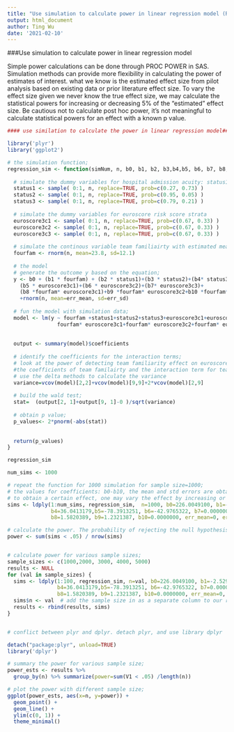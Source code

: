 ```yaml
---
title: "Use simulation to calculate power in linear regression model (R)"
output: html_document
author: Ting Wu
date: '2021-02-10'
---
```


###Use simulation to calculate power in linear regression model

Simple power calculations can be done through PROC POWER in SAS. Simulation methods can provide more flexibility in calculating the power of estimates of interest.  what we know is the estimated effect size from pilot analysis based on existing data or prior literature effect size. To vary the effect size given we never know the true effect size, we may calculate the statistical powers for increasing or decreasing 5% of the "estimated" effect size. Be cautious not to calculate post hoc power, it's not meaningful to calculate statistical powers for an effect with a known p value. 

```r

#### use similation to calculate the power in linear regression model###############

library('plyr')
library('ggplot2')

# the simulation function; 
regression_sim <- function(simNum, n, b0, b1, b2, b3,b4,b5, b6, b7, b8,b9,b10, err_mean=0, err_sd=74.45294) {
  
  # simulate the dummy variables for hospital admission acuity: status1=elective, status2=urgent; status3=emergent; 
  status1 <- sample( 0:1, n, replace=TRUE, prob=c(0.27, 0.73) )
  status2 <- sample( 0:1, n, replace=TRUE, prob=c(0.95, 0.05) )
  status3 <- sample( 0:1, n, replace=TRUE, prob=c(0.79, 0.21) )
  
  # simulate the dummy variables for euroscore risk score strata
  euroscore3c1 <- sample( 0:1, n, replace=TRUE, prob=c(0.67, 0.33) )
  euroscore3c2 <- sample( 0:1, n, replace=TRUE, prob=c(0.67, 0.33) )
  euroscore3c3 <- sample( 0:1, n, replace=TRUE, prob=c(0.67, 0.33) )
  
  # simulate the continous variable team familiairty with estimated mean and std; 
  fourfam <- rnorm(n, mean=23.8, sd=12.1)
  
  # the model
  # generate the outcome y based on the equation; 
  y <- b0 + (b1 * fourfam) + (b2 * status1)+(b3 * status2)+(b4* status3)+
    (b5 * euroscore3c1)+(b6 * euroscore3c2)+(b7* euroscore3c3)+
    (b8 *fourfam* euroscore3c1)+b9 *fourfam* euroscore3c2+b10 *fourfam* euroscore3c3+
    +rnorm(n, mean=err_mean, sd=err_sd)
  
  # fun the model with simulation data; 
  model <- lm(y ~ fourfam +status1+status2+status3+euroscore3c1+euroscore3c2+euroscore3c3+
                fourfam* euroscore3c1+fourfam* euroscore3c2+fourfam* euroscore3c3)
  
  
  output <- summary(model)$coefficients
  
  # identify the coefficients for the interaction terms; 
  # look at the power of detecting team familiarity effect on euroscore strata 1, which will be the sum of 
  #the coefficients of team familairty and the interaction term for team familiarity and euroscore strata 1.
  # use the delta methods to calculate the variance
  variance=vcov(model)[2,2]+vcov(model)[9,9]+2*vcov(model)[2,9]
  
  # build the wald test; 
  stat=  (output[2, 1]+output[9, 1]-0 )/sqrt(variance)
  
  # obtain p value;
  p_values<- 2*pnorm(-abs(stat))
  
  
  return(p_values)
}

regression_sim

num_sims <- 1000

# repeat the function for 1000 simulation for sample size=1000; 
# the values for coefficients: b0-b10, the mean and std errors are obtained based on a pilot study on existing data.
# to obtain a certain effect, one may vary the effect by increasing or decreasing 5% of the estimated effect. 
sims <- ldply(1:num_sims, regression_sim,  n=1000, b0=226.0049100, b1=-2.5294683, b2=0.0000000, b3=-2.5636306,
              b4=36.0413179,b5=-78.3913251, b6=-42.9765322, b7=0.0000000,
              b8=1.5820389, b9=1.2321387, b10=0.0000000, err_mean=0, err_sd=74.45294)

# calculate the power. The probability of rejecting the null hypothesis given the alternative hypothesis is true
power <- sum(sims < .05) / nrow(sims)


# calculate power for various sample sizes; 
sample_sizes <- c(1000,2000, 3000, 4000, 5000)
results <- NULL
for (val in sample_sizes) {
  sims <- ldply(1:100, regression_sim, n=val, b0=226.0049100, b1=-2.5294683, b2=0.0000000, b3=-2.5636306,
                b4=36.0413179,b5=-78.3913251, b6=-42.9765322, b7=0.0000000,
                b8=1.5820389, b9=1.2321387, b10=0.0000000, err_mean=0, err_sd=74.45294)
  sims$n <- val  # add the sample size in as a separate column to our results
  results <- rbind(results, sims)
}


# conflict between plyr and dplyr. detach plyr, and use library dplyr

detach("package:plyr", unload=TRUE)
library('dplyr')

# summary the power for various sample size; 
power_ests <- results %>%
  group_by(n) %>% summarize(power=sum(V1 < .05) /length(n))

# plot the power with different sample size;
ggplot(power_ests, aes(x=n, y=power)) +
  geom_point() +
  geom_line() +
  ylim(c(0, 1)) +
  theme_minimal()
```

